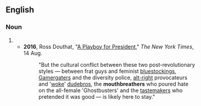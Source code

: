 ==English==

===Noun===
{{en-noun}}

# {{alternative spelling of|mouth breather|lang=en}}
#* '''2016''', Ross Douthat, "[http://www.nytimes.com/2016/08/14/opinion/sunday/a-playboy-for-president.html A Playboy for President]," ''The New York Times'', 14 Aug.
#*: "But the cultural conflict between these two post-revolutionary styles — between frat guys and feminist [[bluestocking]]s, [[Gamergater]]s and the diversity police, [[alt-right]] provocateurs and '[[woke]]' [[dude-bro|dudebros]], the '''mouthbreathers''' who poured hate on the all-female 'Ghostbusters' and the [[tastemaker]]s who pretended it was good — is likely here to stay."